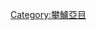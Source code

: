 {{Catnav|頁面分類|自然科学|……|动物|……|鱼类|……|攀鱸亞目}}
{{Catnav|頁面分類|...|輻鰭魚綱|鲈形目|攀鱸亞目}}
{{Catmore}}
[[Category:攀鱸亞目|Category:攀鱸亞目]]